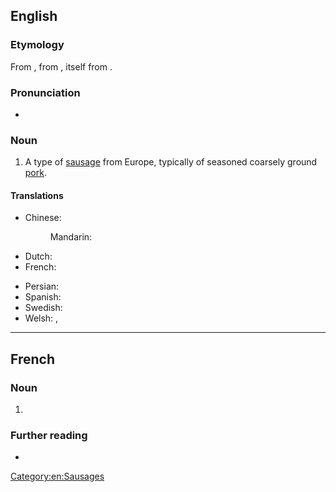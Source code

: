 ==English==
{{wikipedia}}

===Etymology===
From {{bor|en|fr|chipolata}}, from {{etyl|it|en}} {{m|it|cipollata||onion [[confit]]}}, itself from {{m|it|cipolla||onion}}.

===Pronunciation===
* {{IPA|en|/ˌtʃɪpəˈlɑːtə/}}

===Noun===
{{en-noun}}

# A type of [[sausage]] from Europe, typically of seasoned coarsely ground [[pork]].

====Translations====
{{trans-top|type of sausage}}
* Chinese:
*: Mandarin: {{t|cmn|直布羅陀腸|sc=Hani}}
* Dutch: {{t+|nl|chipolata}}
* French: {{t+|fr|chipolata|f}}
{{trans-mid}}
* Persian: {{t|fa|سوسیس کوکتل}}
* Spanish: {{t|es|chipolata}}
* Swedish: {{t+|sv|chipolata|c}}
* Welsh: {{t|cy|tsipolata|f}}, {{t|cy|tshipolata|f}}
{{trans-bottom}}
[[Category:en:Sausages]]

----

==French==

===Noun===
{{fr-noun|f}}

# {{l|en|chipolata}}

===Further reading===
* {{R:TLFi}}